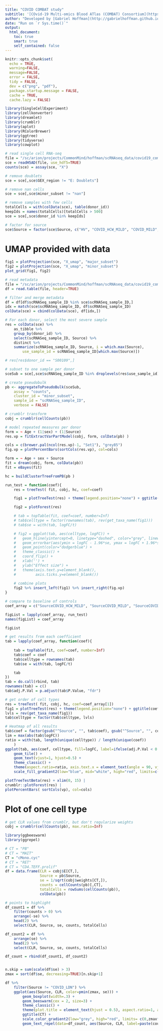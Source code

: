 ```yaml
---
title: "COVID COMBAT study"
subtitle: '[COvid-19 Multi-omics Blood ATlas (COMBAT) Consortium](https://doi.org/10.1016/j.cell.2022.01.012)'
author: "Developed by [Gabriel Hoffman](http://gabrielhoffman.github.io/)"
date: "Run on `r Sys.time()`"
output: 
  html_document:
    toc: true
    smart: true
    self_contained: false
---
```


<!---


cd /sc/arion/projects/CommonMind/hoffman/crumblr_analysis/COVID_combat/
R --vanilla

system("git pull"); rmarkdown::render("COVID_combat.Rmd");


# https://hoffmg01.hpc.mssm.edu/crumblr_analysis/COVID_combat/COVID_combat.html



# cd 

--->


```r
knitr::opts_chunk$set(
  echo = TRUE,
  warning=FALSE,
  message=FALSE,
  error = FALSE,
  tidy = FALSE,
  dev = c("png", "pdf"),
  package.startup.message = FALSE,
  cache = TRUE,
  cache.lazy = FALSE)
```


```r
library(SingleCellExperiment)
library(zellkonverter)
library(dreamlet)
library(crumblr)
library(aplot) 
library(RColorBrewer) 
library(ggtree) 
library(tidyverse) 
library(cowplot)
```

```r
# read single cell RNA-seq
file = "/sc/arion/projects/CommonMind/hoffman/scRNAseq_data/covid19_combat/local.h5ad"
sce = readH5AD(file, use_hdf5=TRUE)
counts(sce) = assay(sce, "X")

# remove doublets
sce = sce[,sce$GEX_region != "E: Doublets"]

# remove nan cells
sce = sce[,sce$minor_subset != "nan"]

# remove samples with few cells
totalCells = with(colData(sce), table(donor_id))
keepIds = names(totalCells)[totalCells > 500]
sce = sce[,sce$donor_id %in% keepIds]

# factor for source
sce$Source = factor(sce$Source, c("HV", "COVID_HCW_MILD", "COVID_MILD", "COVID_SEV", "COVID_CRIT", "COVID_LDN", "Sepsis", "Flu"))
```

# UMAP provided with data
```r
fig1 = plotProjection(sce, "X_umap", "major_subset")
fig2 = plotProjection(sce, "X_umap", "minor_subset")
plot_grid(fig1, fig2)
```

```r
# read metadata
file = "/sc/arion/projects/CommonMind/hoffman/scRNAseq_data/covid19_combat/CBD-KEY-CLINVAR/COMBAT_CLINVAR_for_processed.txt"
df = read.table(file, header=TRUE)

# filter and merge metadata
df = df[df$scRNASeq_sample_ID %in% sce$scRNASeq_sample_ID,]
idx = match(sce$scRNASeq_sample_ID, df$scRNASeq_sample_ID)
colData(sce) = cbind(colData(sce), df[idx,])

# For each donor, select the most severe sample
res = colData(sce) %>%
	as_tibble %>%
	group_by(donor_id) %>%
	select(scRNASeq_sample_ID, Source) %>%
	distinct %>%
	summarize(scRNASeq_sample_ID, Source, i = which.max(Source),
		use_sample_id = scRNASeq_sample_ID[which.max(Source)])

# res[res$donor_id == "S00109",]

# subset to one sample per donor
sceSub = sce[,sce$scRNASeq_sample_ID %in% droplevels(res$use_sample_id)]

# create pseudobulk
pb <- aggregateToPseudoBulk(sceSub,
    assay = "counts",     
    cluster_id = "minor_subset",  
    sample_id = "scRNASeq_sample_ID",
    verbose = FALSE)

# crumblr transform
cobj = crumblr(cellCounts(pb))
```



```r
# model repeated measures per donor
form = ~ Age + (1|sex) + (1|Source)
res.vp = fitExtractVarPartModel(cobj, form, colData(pb) )

cols = c(brewer.pal(ncol(res.vp)-1, "Set1"), "grey85")
fig.vp = plotPercentBars(sortCols(res.vp), col=cols)

form = ~ Age + sex + Source
fit = dream(cobj, form, colData(pb))
fit = eBayes(fit)

hc = buildClusterTreeFromPB(pb )
```


```r
run_test = function(coef){
	res = treeTest( fit, cobj, hc, coef=coef)

	fig1 = plotTreeTest(res) + theme(legend.position="none") + ggtitle(coef)

	fig2 = plotForest(res)

	# tab = topTable(fit, coef=coef, number=Inf)
	# tab$celltype = factor(rownames(tab), rev(get_taxa_name(fig1)))
	# tab$se = with(tab, logFC/t)

	# fig2 = ggplot(tab, aes(celltype, logFC)) + 
	# 	geom_hline(yintercept=0, linetype="dashed", color="grey", linewidth=1) +
	# 	geom_errorbar(aes(ymin = logFC - 1.96*se, ymax = logFC + 1.96*se), width=0) +
	# 	geom_point(color="dodgerblue") +
	# 	theme_classic() +
	# 	coord_flip() + 
	# 	xlab('') + 
	# 	ylab("Effect size") +
	# 	theme(axis.text.y=element_blank(),
	# 	      axis.ticks.y=element_blank())
 
	# combine plots
	fig2 %>% insert_left(fig1) %>% insert_right(fig.vp)
}

# compare to baseline of controls
coef_array = c("SourceCOVID_HCW_MILD", "SourceCOVID_MILD", "SourceCOVID_SEV", "SourceCOVID_CRIT", "SourceSepsis", "SourceFlu")

figList = lapply(coef_array, run_test)
names(figList) = coef_array
```

```r
figList  
```

```r
# get results from each coefficient
tab = lapply(coef_array, function(coef){
	
	tab = topTable(fit, coef=coef, number=Inf)
	tab$coef = coef
	tab$celltype = rownames(tab)
	tab$se = with(tab, logFC/t)

	tab
})
tab = do.call(rbind, tab)
rownames(tab) = c()
tab$adj.P.Val = p.adjust(tab$P.Value, "fdr")

# get order of cell types
res = treeTest( fit, cobj, hc, coef=coef_array[1])
fig1 = plotTreeTest(res) + theme(legend.position="none") + ggtitle(coef)
lvls = rev(get_taxa_name(fig1))
tab$celltype = factor(tab$celltype, lvls)

# Heatmap of all results
tab$coef = factor(gsub("^Source", "", tab$coef), gsub("^Source", "", coef_array))
lim = max(abs(tab$logFC))
ratio = with(tab, length(unique(celltype)) / length(unique(coef))
	)
ggplot(tab, aes(coef, celltype, fill=logFC, label=ifelse(adj.P.Val < 0.05, "*", ''))) +
	geom_tile() +
	geom_text(vjust=1, hjust=0.5) +
	theme_classic() + 
	theme(aspect.ratio=ratio, axis.text.x = element_text(angle = 90, vjust = 0.5, hjust=1)) +
	scale_fill_gradient2(low="blue", mid="white", high="red", limits=c(-lim, lim)) 
```



```r
plotTreeTestBeta(res) + xlim(0, 15) |
crumblr::plotForest(res) |
plotPercentBars( sortCols(vp), col=cols)
```



# Plot of one cell type
```r
# get CLR values from crumblr, but don't regularize weights
cobj = crumblr(cellCounts(pb), max.ratio=Inf)

library(ggbeeswarm)
library(ggrepel)

# CT = "PB"
# CT = "MAIT"
CT = "cMono.cyc"
# CT = "RET"
# CT = "CD4.TEFF.prolif"
df = data.frame(CLR = cobj$E[CT,],
                Source = pb$Source,
                se = 1/sqrt(cobj$weights[CT,]),
                counts = cellCounts(pb)[,CT],
                totalCells = rowSums(cellCounts(pb)),
                colData(pb))

# points to highlight
df_count1 = df %>%
	filter(counts > 0) %>%
	arrange(-se) %>% 
	head(2) %>%
	select(CLR, Source, se, counts, totalCells)

df_count2 = df %>%
	arrange(se) %>% 
	head(2) %>%
	select(CLR, Source, se, counts, totalCells)

df_count = rbind(df_count1, df_count2)


n.skip = sum(scale(df$se) > 3)
zmax = sort(df$se, decreasing=TRUE)[n.skip+1]

df %>%
	filter(Source != "COVID_LDN") %>%
	ggplot(aes(Source, CLR, color=pmin(zmax, se))) +
		geom_boxplot(width=.3) +
		geom_beeswarm(cex = 2, size=3) + 
		theme_classic() +
		theme(plot.title = element_text(hjust = 0.5), aspect.ratio=1, axis.text.x = element_text(angle = 45, vjust = 1, hjust=1)) +
		ggtitle(CT) +
		scale_color_gradient2(low="grey", high="red", limits= c(0,zmax*1.01), name = "Standard error") +
		geom_text_repel(data=df_count, aes(Source, CLR, label=paste(counts, totalCells, sep=' / ')), color="black", box.padding=2)
```

<!---

ggsave(fig, file="~/www/test.png")

--->




















   


